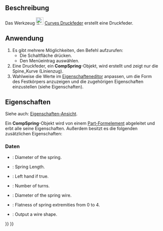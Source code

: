<languages/>

{{Docnav/de
|[[Curves_SegmentSurface/de|FlächeAufteilen]]
|[[Curves_ReflectLines/de|Reflexionslinien]]
|[[Curves_Workbench/de|Curves]]
|IconL=Curves_SegmentSurface.svg
|IconR=Curves_ReflectLines.svg
|IconC=Curves_workbench_icon.svg
}}

{{GuiCommand/de
|Name=Curves CompressionSpring
|Name/de=Curves Druckfeder
|MenuLocation=Surfaces → Compression Spring
|Workbenches=[[Curves_Workbench/de|Curves]]
}}

<span id="Description"></span>
==Beschreibung==

Das Werkzeug  [[Image:Curves_CompressionSpring.svg|24px]] [[Curves_CompressionSpring/de|Curves Druckfeder]] erstellt eine Druckfeder.

<span id="Usage"></span>
==Anwendung==

# Es gibt mehrere Möglichkeiten, den Befehl aufzurufen:
#* Die Schaltfläche {{Button|[[Image:Curves_CompressionSpring.svg|16px]] [[Curves_CompressionSpring/de|Druckfeder]]}} drücken.
#* Den Menüeintrag {{MenuCommand|Oberflächen → [[Image:Curves_CompressionSpring.svg|16px]] Druckfeder}} auswählen.
# Eine Druckfeder, ein '''CompSpring'''-Objekt, wird erstellt und zeigt nur die Spine_Kurve (Linienzug).
# Wahlweise die Werte im [[Property_editor/de|Eigenschafteneditor]] anpassen, um die Form des Festkörpers anzuzeigen und die zugehörigen Eigenschaften einzustellen (siehe Eigenschaften).

<span id="Properties"></span>
==Eigenschaften==

Siehe auch: [[Property_View/de|Eigenschaften-Ansicht]].

Ein '''CompSpring'''-Objekt wird von einem [[Part_Feature/de|Part-Formelement]] abgeleitet und erbt alle seine Eigenschaften. Außerdem besitzt es die folgenden zusätzlichen Eigenschaften:

<span id="Data"></span>
===Daten===

{{TitleProperty|Comp Spring}}

<div lang="en" dir="ltr" class="mw-content-ltr">
* {{PropertyData|Diameter|Float}}: Diameter of the spring.
* {{PropertyData|Length|Float}}: Spring Length.
* {{PropertyData|Reverse Helix|Bool}}: Left hand if true.
* {{PropertyData|Turns|Integer}}: Number of turns.
* {{PropertyData|Wire Diameter|Float}}: Diameter of the spring wire.
</div>

{{TitleProperty|Setting}}

<div lang="en" dir="ltr" class="mw-content-ltr">
* {{PropertyData|Flatness|Integer}}: Flatness of spring extremities from 0 to 4.
* {{PropertyData|Wire Output|Bool}}: Output a wire shape.
</div>


{{Docnav/de
|[[Curves_SegmentSurface/de|FlächeAufteilen]]
|[[Curves_ReflectLines/de|Reflexionslinien]]
|[[Curves_Workbench/de|Curves]]
|IconL=Curves_SegmentSurface.svg
|IconR=Curves_ReflectLines.svg
|IconC=Curves_workbench_icon.svg
}}

{{Curves Tools navi{{#translation:}}}}
{{Userdocnavi{{#translation:}}}}